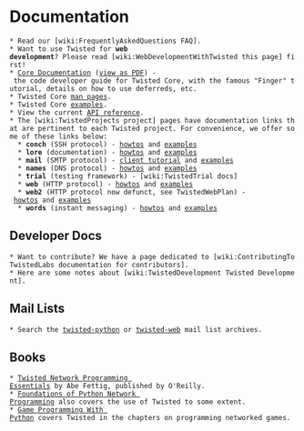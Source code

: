 = Documentation =

 * Read our [wiki:FrequentlyAskedQuestions FAQ].
 * Want to use Twisted for '''web development'''? Please read [wiki:WebDevelopmentWithTwisted this page] first!
 * [http://twistedmatrix.com/documents/current/core/howto/index.html Core Documentation] ([http://twistedmatrix.com/documents/current/core/howto/book.pdf view as PDF]) - the code developer guide for Twisted Core, with the famous "Finger" tutorial, details on how to use deferreds, etc.
 * Twisted Core [http://twistedmatrix.com/documents/current/core/man/ man pages].
 * Twisted Core [http://twistedmatrix.com/documents/current/core/examples/ examples].
 * View the current [http://twistedmatrix.com/documents/current/api/ API reference].
 * The [wiki:TwistedProjects project] pages have documentation links that are pertinent to each Twisted project. For convenience, we offer some of these links below:
   * '''conch''' (SSH protocol) - [http://twistedmatrix.com/documents/current/conch/howto/ howtos] and [http://twistedmatrix.com/documents/current/conch/examples/ examples]
   * '''lore''' (documentation) - [http://twistedmatrix.com/documents/current/lore/howto/ howtos] and [http://twistedmatrix.com/documents/current/lore/examples/ examples]
   * '''mail''' (SMTP protocol) - [http://twistedmatrix.com/documents/current/mail/tutorial/smtpclient/smtpclient.html client tutorial] and [http://twistedmatrix.com/documents/current/mail/examples/ examples]
   * '''names''' (DNS protocol) - [http://twistedmatrix.com/documents/current/names/howto/ howtos] and [http://twistedmatrix.com/documents/current/names/examples/ examples]
   * '''trial''' (testing framework) - [wiki:TwistedTrial docs]
   * '''web''' (HTTP protocol) - [http://twistedmatrix.com/documents/current/web/howto/ howtos] and [http://twistedmatrix.com/documents/current/web/examples/ examples]
   * '''web2''' (HTTP protocol now defunct, see TwistedWebPlan) - [http://twistedmatrix.com/trac/browser/trunk/doc/web2/howto/index.xhtml?format=raw howtos] and [http://twistedmatrix.com/trac/browser/trunk/doc/web2/examples/index.xhtml?format=raw examples]
   * '''words''' (instant messaging) - [http://twistedmatrix.com/documents/current/words/howto/ howtos] and [http://twistedmatrix.com/documents/current/words/examples/ examples]

== Developer Docs ==

 * Want to contribute? We have a page dedicated to [wiki:ContributingToTwistedLabs documentation for contributors].
 * Here are some notes about [wiki:TwistedDevelopment Twisted Development].

== Mail Lists ==

 * Search the [http://www.google.com/coop/cse?cx=000092903031650492802:wmoqkjvon0i twisted-python] or [http://www.google.com/search?q=site%3Atwistedmatrix.com+inurl%3Apipermail%2Ftwisted-web&btnG=Search twisted-web] mail list archives.

== Books == 

 * [http://www.amazon.com/exec/obidos/ASIN/0596100329/httpitamorg-20?creative=327641&camp=14573&link_code=as1 Twisted Network Programming Essentials] by Abe Fettig, published by O'Reilly.
 * [http://www.amazon.com/exec/obidos/ASIN/1590593715/httpitamorg-20?creative=327641&camp=14573&link_code=as1 Foundations of Python Network Programming] also covers the use of Twisted to some extent.
 * [http://www.amazon.com/exec/obidos/ASIN/1584502584/httpitamorg-20?creative=327641&camp=14573&link_code=as1 Game Programming With Python] covers Twisted in the chapters on programming networked games.